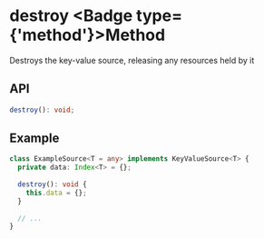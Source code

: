 
# destroy <Badge type={'method'}>Method</Badge>

Destroys the key-value source, releasing any resources held by it

## API

```ts copy
destroy(): void;
```

## Example

```ts copy
class ExampleSource<T = any> implements KeyValueSource<T> {
  private data: Index<T> = {};
  
  destroy(): void {
    this.data = {};
  }
  
  // ...
}
```
